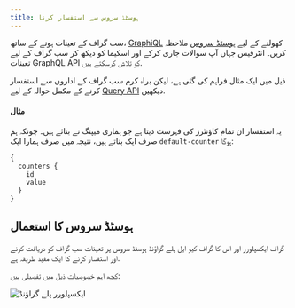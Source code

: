 ```yaml
---
title: ہوسٹڈ سروس سے استفسار کرنا
---
```


سب گراف کے تعینات ہونے کے ساتھ، [GraphiQL](https://github.com/graphql/graphiql) کھولنے کے لیے [ہوسٹڈ سروس](https://thegraph.com/hosted-service/) ملاحظہ کریں۔ انٹرفیس جہاں آپ سوالات جاری کرکے اور اسکیما کو دیکھ کر سب گراف کے لیے تعینات GraphQL API کو تلاش کرسکتے ہیں.

ذیل میں ایک مثال فراہم کی گئی ہے، لیکن براہ کرم سب گراف کے اداروں سے استفسار کرنے کے مکمل حوالہ کے لیے [Query API](/querying/graphql-api) دیکھیں.

#### مثال

یہ استفسار ان تمام کاؤنٹرز کی فہرست دیتا ہے جو ہماری میپنگ نے بنائے ہیں۔ چونکہ ہم صرف ایک بناتے ہیں، نتیجہ میں صرف ہمارا ایک `default-counter` ہوگا:

```graphql
{
  counters {
    id
    value
  }
}
```

## ہوسٹڈ سروس کا استعمال

گراف ایکسپلورر اور اس کا گراف کیو ایل پلے گراؤنڈ ہوسٹڈ سروس پر تعینات سب گراف کو دریافت کرنے اور استفسار کرنے کا ایک مفید طریقہ ہے.

کچھ اہم خصوصیات ذیل میں تفصیلی ہیں:

![ایکسپلورر پلے گراؤنڈ](/img/explorer-playground.png)
